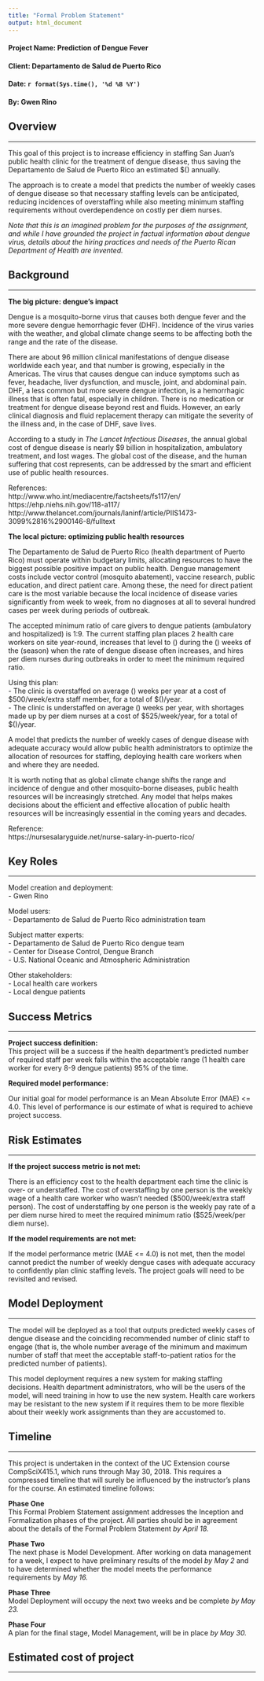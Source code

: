 ```yaml
---
title: "Formal Problem Statement"
output: html_document
---
```

  
  
#### Project Name: Prediction of Dengue Fever
#### Client: Departamento de Salud de Puerto Rico
#### Date: `r format(Sys.time(), '%d %B %Y')`
#### By: Gwen Rino

## Overview
***
This goal of this project is to increase efficiency in staffing San Juan's public health clinic for the treatment of dengue disease, thus saving the Departamento de Salud de Puerto Rico an estimated $() annually.

The approach is to create a model that predicts the number of weekly cases of dengue disease so that necessary staffing levels can be anticipated, reducing incidences of overstaffing while also meeting minimum staffing requirements without overdependence on costly per diem nurses.   
  
*Note that this is an imagined problem for the purposes of the assignment, and while I have grounded the project in factual information about dengue virus, details about the hiring practices and needs of the Puerto Rican Department of Health are invented.*

## Background  
***
  
**The big picture: dengue’s impact**  
  
Dengue is a mosquito-borne virus that causes both dengue fever and the more severe dengue hemorrhagic fever (DHF). Incidence of the virus varies with the weather, and global climate change seems to be affecting both the range and the rate of the disease.  
  
There are about 96 million clinical manifestations of dengue disease worldwide each year, and that number is growing, especially in the Americas. The virus that causes dengue can induce symptoms such as fever, headache, liver dysfunction, and muscle, joint, and abdominal pain. DHF, a less common but more severe dengue infection, is a hemorrhagic illness that is often fatal, especially in children. There is no medication or treatment for dengue disease beyond rest and fluids. However, an early clinical diagnosis and fluid replacement therapy can mitigate the severity of the illness and, in the case of DHF, save lives. 
  
According to a study in *The Lancet Infectious Diseases*, the annual global cost of dengue disease is nearly $9 billion in hospitalization, ambulatory treatment, and lost wages. The global cost of the disease, and the human suffering that cost represents, can be addressed by the smart and efficient use of public health resources.

References:  
http://www.who.int/mediacentre/factsheets/fs117/en/    
https://ehp.niehs.nih.gov/118-a117/  
http://www.thelancet.com/journals/laninf/article/PIIS1473-3099%2816%2900146-8/fulltext  
  
**The local picture: optimizing public health resources**  
    
The Departamento de Salud de Puerto Rico (health department of Puerto Rico) must operate within budgetary limits, allocating resources to have the biggest possible positive impact on public health. Dengue management costs include vector control (mosquito abatement), vaccine research, public education, and direct patient care. Among these, the need for direct patient care is the most variable because the local incidence of disease varies significantly from week to week, from no diagnoses at all to several hundred cases per week during periods of outbreak.   
  
The accepted minimum ratio of care givers to dengue patients (ambulatory and hospitalized) is 1:9. The current staffing plan places 2 health care workers on site year-round, increases that level to () during the () weeks of the (season) when the rate of dengue disease often increases, and hires per diem nurses during outbreaks in order to meet the minimum required ratio.  

Using this plan:  
- The clinic is overstaffed on average () weeks per year at a cost of $500/week/extra staff member, for a total of $()/year.  
- The clinic is understaffed on average () weeks per year, with shortages made up by per diem nurses at a cost of $525/week/year, for a total of $()/year.

A model that predicts the number of weekly cases of dengue disease with adequate accuracy would allow public health administrators to optimize the allocation of resources for staffing, deploying health care workers when and where they are needed.    
  
It is worth noting that as global climate change shifts the range and incidence of dengue and other mosquito-borne diseases, public health resources will be increasingly stretched. Any model that helps makes decisions about the efficient and effective allocation of public health resources will be increasingly essential in the coming years and decades.  
  
Reference:  
https://nursesalaryguide.net/nurse-salary-in-puerto-rico/

## Key Roles
***
  
Model creation and deployment:  
-	Gwen Rino 
  
Model users:  
-	Departamento de Salud de Puerto Rico administration team  
  
Subject matter experts:  
-	Departamento de Salud de Puerto Rico dengue team  
-	Center for Disease Control, Dengue Branch  
-	U.S. National Oceanic and Atmospheric Administration  
  
Other stakeholders:  
-	Local health care workers  
-	Local dengue patients  

## Success Metrics
***
  
**Project success definition:**  
This project will be a success if the health department’s predicted number of required staff per week falls within the acceptable range (1 health care worker for every 8-9 dengue patients) 95% of the time.   
  
**Required model performance:**  
  
Our initial goal for model performance is an Mean Absolute Error (MAE) <= 4.0. This level of performance is our estimate of what is required to achieve project success.

## Risk Estimates
***
  
**If the project success metric is not met:**  

There is an efficiency cost to the health department each time the clinic is over- or understaffed. The cost of overstaffing by one person is the weekly wage of a health care worker who wasn't needed ($500/week/extra staff person). The cost of understaffing by one person is the weekly pay rate of a per diem nurse hired to meet the required minimum ratio ($525/week/per diem nurse).  

**If the model requirements are not met:**

If the model performance metric (MAE <= 4.0) is not met, then the model cannot predict the number of weekly dengue cases with adequate accuracy to confidently plan clinic staffing levels. The project goals will need to be revisited and revised.  

## Model Deployment
***

The model will be deployed as a tool that outputs predicted weekly cases of dengue disease and the coinciding recommended number of clinic staff to engage (that is, the whole number average of the minimum and maximum number of staff that meet the acceptable staff-to-patient ratios for the predicted number of patients). 
  
This model deployment requires a new system for making staffing decisions. Health department administrators, who will be the users of the model, will need training in how to use the new system. Health care workers may be resistant to the new system if it requires them to be more flexible about their weekly work assignments than they are accustomed to.  
  

## Timeline
***

This project is undertaken in the context of the UC Extension course CompSciX415.1, which runs through May 30, 2018. This requires a compressed timeline that will surely be influenced by the instructor's plans for the course. An estimated timeline follows:

**Phase One**  
This Formal Problem Statement assignment addresses the Inception and Formalization phases of the project. All parties should be in agreement about the details of the Formal Problem Statement *by April 18.*

**Phase Two**  
The next phase is Model Development. After working on data management for a week, I expect to have preliminary results of the model *by May 2* and to have determined whether the model meets the performance requirements by *May 16.*

**Phase Three**  
Model Deployment will occupy the next two weeks and be complete *by May 23.*

**Phase Four**  
A plan for the final stage, Model Management, will be in place *by May 30.*

## Estimated cost of project
***
